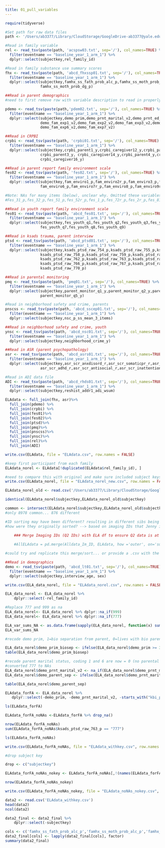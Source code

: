 ```yaml
---
title: 01_pull_variables
---
```


```r

require(tidyverse)

#Set path for raw data files
path <- '/Users/ab3377/Library/CloudStorage/GoogleDrive-ab3377@yale.edu/My Drive/CANDLab/Projects/ELAdata'
```


```r
#Read in family variable
rel <- read_tsv(paste(path, 'acspsw03.txt', sep='/'), col_names=TRUE) %>%
  filter(eventname == "baseline_year_1_arm_1") %>% 
  dplyr::select(subjectkey,rel_family_id)
```

```r
#Read in family substance use summary scores
fhx <- read_tsv(paste(path, 'abcd_fhxssp01.txt', sep='/'), col_names=TRUE) %>%
  filter(eventname == "baseline_year_1_arm_1") %>% 
  dplyr::select(subjectkey,famhx_ss_fath_prob_alc_p,famhx_ss_moth_prob_alc_p,famhx_ss_fath_prob_dg_p,
                famhx_ss_moth_prob_dg_p)
```

```r
##Read in parent demographics
#need to first remove row with variable description to read in properly

pdemo <- read_tsv(paste(path,'pdem02.txt', sep='/'), col_names=TRUE) %>%
  filter(eventname == "baseline_year_1_arm_1") %>% 
  dplyr::select(subjectkey,demo_prim,demo_prnt_marital_v2,demo_prnt_ed_v2,demo_prtnr_ed_v2,demo_comb_income_v2,
                demo_fam_exp1_v2,demo_fam_exp2_v2,demo_fam_exp3_v2,demo_fam_exp4_v2,demo_fam_exp5_v2,
                demo_fam_exp6_v2,demo_fam_exp7_v2)
```

```r
##Read in CRPBI
crpbi <- read_tsv(paste(path, 'crpbi01.txt', sep='/'), col_names=TRUE) %>%
  filter(eventname == "baseline_year_1_arm_1") %>% 
  dplyr::select(subjectkey,crpbi_parent1_y,crpbi_caregiver12_y,crpbi_parent2_y,crpbi_caregiver13_y,
                crpbi_parent3_y, crpbi_caregiver14_y,crpbi_parent4_y,crpbi_caregiver15_y,crpbi_parent5_y,
                crpbi_caregiver16_y)
```

```r
##Read in parent report family environment scale
fes02 <- read_tsv(paste(path, 'fes02.txt', sep='/'), col_names=TRUE) %>%
  filter(eventname == "baseline_year_1_arm_1") %>% 
  dplyr::select(subjectkey,fam_enviro1_p,fam_enviro2r_p,fam_enviro3_p,fam_enviro4r_p,fam_enviro5_p,
                fam_enviro6_p,fam_enviro7r_p,fam_enviro8_p,fam_enviro9r_p)

#Note: NAs for many items (below), unclear why. Omitted these variables.
#Fes_31_p,fes_32_p,fes_51_p,fes_52r_p,fes_1_p,fes_72r_p,fes_2r_p,fes_81_p,fes_19_p,fes_29r_p,fes_39_p,fes_42_p,fes_49r_p,fes_59_p,fes_69_p, fes_79r_p,fes_9_p
```

```r
##Read in youth report family environment scale
fes01 <- read_tsv(paste(path, 'abcd_fes01.txt', sep='/'), col_names=TRUE) %>%
  filter(eventname == "baseline_year_1_arm_1") %>% 
  dplyr::select(subjectkey,fes_youth_q1,fes_youth_q2,fes_youth_q3,fes_youth_q4,fes_youth_q5,fes_youth_q6,
                fes_youth_q7,fes_youth_q8,fes_youth_q9)
```

```r
##Read in ksads trauma, parent interview
ptsd <- read_tsv(paste(path, 'abcd_ptsd01.txt', sep='/'), col_names=TRUE) %>%
  filter(eventname == "baseline_year_1_arm_1") %>% 
  dplyr::select(subjectkey,ksads_ptsd_raw_754_p,ksads_ptsd_raw_755_p,ksads_ptsd_raw_756_p,ksads_ptsd_raw_757_p,
                ksads_ptsd_raw_758_p,ksads_ptsd_raw_759_p,ksads_ptsd_raw_760_p,ksads_ptsd_raw_761_p,
                ksads_ptsd_raw_762_p,ksads_ptsd_raw_763_p,ksads_ptsd_raw_764_p,ksads_ptsd_raw_765_p,
                ksads_ptsd_raw_766_p,ksads_ptsd_raw_767_p,ksads_ptsd_raw_768_p,ksads_ptsd_raw_769_p,
                ksads_ptsd_raw_770_p)
```

```r
##Read in parental monitoring
pmq <- read_tsv(paste(path, 'pmq01.txt', sep='/'), col_names=TRUE) %>%
  filter(eventname == "baseline_year_1_arm_1") %>% 
  dplyr::select(subjectkey,parent_monitor_q1_y,parent_monitor_q2_y,parent_monitor_q3_y,parent_monitor_q4_y,
                parent_monitor_q5_y)
```

```r
#Read in neighborhood safety and crime, parents
pnscss <- read_tsv(paste(path, 'abcd_sscep01.txt', sep='/'), col_names=TRUE) %>%
  filter(eventname == "baseline_year_1_arm_1") %>% 
  dplyr::select(subjectkey,nsc_p_ss_mean_3_items) 
```

```r
##Read in neighborhood safety and crime, youth
ynsc <- read_tsv(paste(path, 'abcd_nsc01.txt', sep='/'), col_names=TRUE) %>%
  filter(eventname == "baseline_year_1_arm_1") %>% 
  dplyr::select(subjectkey,neighborhood_crime_y)
```

```r
##Read in ASR (parent psychopathology)
asr <- read_tsv(paste(path, 'abcd_asrs01.txt', sep='/'), col_names=TRUE) %>%
  filter(eventname == "baseline_year_1_arm_1") %>% 
  dplyr::select(subjectkey,asr_scr_anxdisord_r,asr_scr_somaticpr_r,asr_scr_depress_r,asr_scr_avoidant_r,
                asr_scr_adhd_r,asr_scr_antisocial_r,asr_scr_inattention_r,asr_scr_hyperactive_r)
```

```r
#Read in ADI data file
ADI <- read_tsv(paste(path, 'abcd_rhds01.txt', sep='/'), col_names=TRUE) %>%
  filter(eventname == "baseline_year_1_arm_1") %>% 
  dplyr::select(subjectkey,reshist_addr1_adi_wsum)

```

```r
ELAdata <- full_join(fhx, asr)%>%
  full_join(pdemo) %>%
  full_join(crpbi) %>%
  full_join(fes01)%>%
  full_join(fes02)%>%
  full_join(ptsd)%>%
  full_join(pmq)%>%
  full_join(pnscss)%>%
  full_join(ynsc)%>%
  full_join(rel)%>%
  full_join(ADI)
```

```r
write.csv(ELAdata, file = "ELAdata.csv", row.names = FALSE)
```

```r

#keep first participant from each family
ELAdata_norel <- ELAdata[!duplicated(ELAdata$rel_family_id), ]

#need to compare this with original and make sure included subject keys match
write.csv(ELAdata_norel, file = "ELAdata_norel_new.csv", row.names = FALSE)

ELAdata_norel_old <- read.csv('/Users/ab3377/Library/CloudStorage/GoogleDrive-ab3377@yale.edu/My Drive/CANDLab/Projects/abcd-ela-dimensions/01_ela_dimensions_mixcor_ABCD4/02_factor_analysis/ELAdata_norel.csv')

identical(ELAdata_norel$subjectkey,ELAdata_norel_old$subjectkey)

common <- intersect(ELAdata_norel$subjectkey,ELAdata_norel_old$subjectkey)
#only 8978 common... 876 different

#ID sorting may have been different? resulting in different sibs being excluded now?
#how were they originally sorted? --> based on imaging IDs that Jenny identified? (see below)
    
    ### Merge Imaging IDs (Q2 IDs) with ELA df to ensure Q2 data is at the top of the df

    #AllELAdata = pd.merge(Alldata_Im_ID, ELAdata, how ='outer', on='subjectkey')

#could try and replicate this merge/sort... or provide a .csv with the subjectkeys that were included


```


```r
##Read in demographics
demo <- read_tsv(paste(path, 'abcd_lt01.txt', sep='/'), col_names=TRUE) %>%
  filter(eventname == "baseline_year_1_arm_1") %>% 
  dplyr::select(subjectkey,interview_age, sex)
```

```r
write.csv(ELA_data_norel, file = "ELAdata_norel.csv", row.names = FALSE)
```

```r
ELA_data_norel <- ELA_data_norel %>%
    dplyr::select(-rel_family_id)
```

```r
#Replace 777 and 999 as na
ELA_data_norel<- ELA_data_norel %>% dplyr::na_if(999)
ELA_data_norel<- ELA_data_norel %>% dplyr::na_if(777)
```

```r
ELA_var_sums_NA <- as.data.frame(sapply(ELA_data_norel, function(x) sum(is.na(x))))
ELA_var_sums_NA
```

```r
#recode demo prim, 1=bio separation from parent, 0=lives with bio parents

ELA_data_norel$demo_prim_biosep <- ifelse(ELA_data_norel$demo_prim >= 3,1,0)
table(ELA_data_norel$demo_prim_biosep)
```

```r
#recode parent marital status, coding 1 and 6 are now = 0 (no parental separation) otherwise 1 (parental separation)
#converted 777 to NAs
ELA_data_norel$demo_prnt_marital_v2 <- na_if(ELA_data_norel$demo_prnt_marital_v2, 777)
ELA_data_norel$demo_parent_sep <- ifelse(ELA_data_norel$demo_prnt_marital_v2 == 1 | ELA_data_norel$demo_prnt_marital_v2 == 6, 0, 1)
```

```r
table(ELA_data_norel$demo_parent_sep)
```

```r
ELAdata_forFA <- ELA_data_norel %>%
   dplyr::select(-demo_prim, -demo_prnt_marital_v2, -starts_with("kbi_p"), -starts_with("live"))
```

```r
ls(ELAdata_forFA)
```

```r
ELAdata_forFA_noNAs <-ELAdata_forFA %>% drop_na()
```

```r
nrow(ELAdata_forFA_noNAs)
sum(ELAdata_forFA_noNAs$ksads_ptsd_raw_763_p == "777")
```

```r
ls(ELAdata_forFA_noNAs)
```

```r
write.csv(ELAdata_forFA_noNAs, file = "ELAdata_withkey.csv", row.names = FALSE)
```

```r
#drop subject key

drop <- c("subjectkey")

ELAdata_forFA_noNAs_nokey <- ELAdata_forFA_noNAs[,!(names(ELAdata_forFA_noNAs) %in% drop)]

nrow(ELAdata_forFA_noNAs_nokey)
```

```r
write.csv(ELAdata_forFA_noNAs_nokey, file = "ELAdata_noNAs_nokey.csv", row.names = FALSE)
```

```r
data2 <- read.csv('ELAdata_withkey.csv')
head(data2)
ncol(data2)
```

```r
data2_final <- data2_final %>% 
    dplyr::select(-subjectkey)
```

```r
cols <- c('famhx_ss_fath_prob_alc_p','famhx_ss_moth_prob_alc_p','famhx_ss_fath_prob_dg_p','famhx_ss_moth_prob_dg_p','demo_fam_exp1_v2','demo_fam_exp2_v2','demo_fam_exp3_v2','demo_fam_exp4_v2','demo_fam_exp5_v2','demo_fam_exp6_v2','demo_fam_exp7_v2','crpbi_parent1_y','crpbi_caregiver12_y','crpbi_parent2_y','crpbi_caregiver13_y','crpbi_parent3_y','crpbi_caregiver14_y','crpbi_parent4_y','crpbi_caregiver15_y','crpbi_parent5_y','crpbi_caregiver16_y','fes_youth_q1','fes_youth_q2','fes_youth_q3','fes_youth_q4','fes_youth_q5','fes_youth_q6','fes_youth_q7','fes_youth_q8','fes_youth_q9','fam_enviro1_p','fam_enviro2r_p','fam_enviro3_p','fam_enviro4r_p','fam_enviro5_p','fam_enviro6_p','fam_enviro7r_p','fam_enviro8_p','fam_enviro9r_p','ksads_ptsd_raw_754_p','ksads_ptsd_raw_755_p','ksads_ptsd_raw_756_p','ksads_ptsd_raw_757_p','ksads_ptsd_raw_758_p','ksads_ptsd_raw_759_p','ksads_ptsd_raw_760_p','ksads_ptsd_raw_761_p','ksads_ptsd_raw_762_p','ksads_ptsd_raw_763_p','ksads_ptsd_raw_764_p','ksads_ptsd_raw_765_p','ksads_ptsd_raw_766_p','ksads_ptsd_raw_767_p','ksads_ptsd_raw_768_p','ksads_ptsd_raw_769_p','ksads_ptsd_raw_770_p','demo_prim_biosep','demo_parent_sep','parent_monitor_q1_y', 'parent_monitor_q2_y', 'parent_monitor_q3_y','parent_monitor_q4_y', 'parent_monitor_q5_y')
data2_final[cols] <- lapply(data2_final[cols], factor)
summary(data2_final)
```
